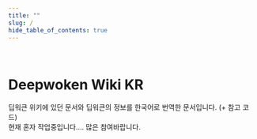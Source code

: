 ```yaml
---
title: ""
slug: /
hide_table_of_contents: true
---
```



<br/>

<h1 style={{textAlign: 'center'}}>
<Link to="https://deepwoken.netlify.app/">Deepwoken Wiki KR</Link>
</h1>

<p style={{textAlign: 'center', fontSize: '1.2rem'}}>
<Link to="https://deepwoken.fandom.com/wiki/Deepwoken_Wiki">딥워큰 위키</Link>에 있던 문서와 
<Link to="https://www.roblox.com/games/4111023553/Deepwoken">딥워큰</Link>의 정보를 한국어로 번역한 문서입니다. 
(+ <Link to="https://github.com/monun-docs/monun-docs">참고 코드</Link>) <br/>
현재 혼자 작업중입니다.... 많은 참여바랍니다.
</p>

<br/>
<br/>

<HomeCard>
</HomeCard>